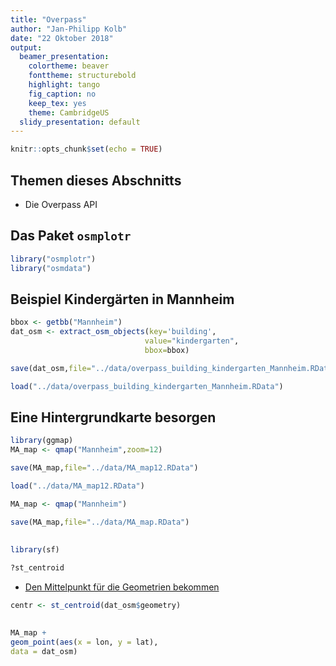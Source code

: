 ```yaml
---
title: "Overpass"
author: "Jan-Philipp Kolb"
date: "22 Oktober 2018"
output:
  beamer_presentation:
    colortheme: beaver
    fonttheme: structurebold
    highlight: tango
    fig_caption: no
    keep_tex: yes
    theme: CambridgeUS
  slidy_presentation: default
---
```


```r
knitr::opts_chunk$set(echo = TRUE)
```


## Themen dieses Abschnitts

- Die Overpass API


## Das Paket `osmplotr`

```r
library("osmplotr")
library("osmdata")
```

## Beispiel Kindergärten in Mannheim

```r
bbox <- getbb("Mannheim")
dat_osm <- extract_osm_objects(key='building', 
                              value="kindergarten",
                              bbox=bbox)
```

```r
save(dat_osm,file="../data/overpass_building_kindergarten_Mannheim.RData")
```

```r
load("../data/overpass_building_kindergarten_Mannheim.RData")
```


## Eine Hintergrundkarte besorgen

```r
library(ggmap)
MA_map <- qmap("Mannheim",zoom=12)
```

```r
save(MA_map,file="../data/MA_map12.RData")
```

```r
load("../data/MA_map12.RData")
```

```r
MA_map <- qmap("Mannheim")
```

```r
save(MA_map,file="../data/MA_map.RData")
```

##

```r
library(sf)
```

```r
?st_centroid
```


- [Den Mittelpunkt für die Geometrien bekommen](https://stackoverflow.com/questions/46176660/how-to-calculate-centroid-of-polygon-using-sfst-centroid)

```r
centr <- st_centroid(dat_osm$geometry)
```




##

```r
MA_map +
geom_point(aes(x = lon, y = lat),
data = dat_osm)
```

